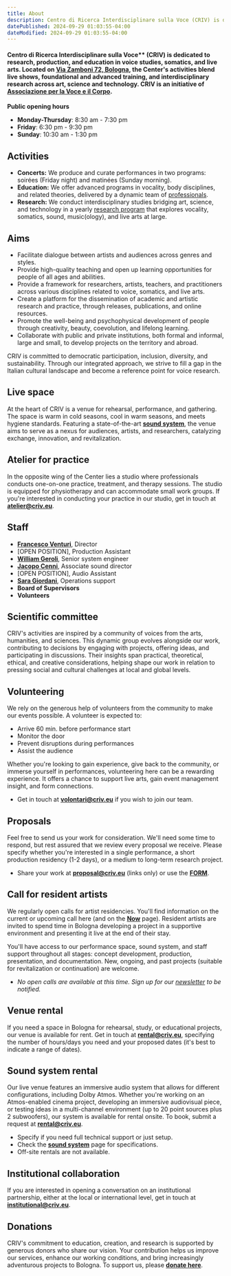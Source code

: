 ```yaml
---
title: About
description: Centro di Ricerca Interdisciplinare sulla Voce (CRIV) is dedicated to research, production, and education in vocal and somatic practice and theory. Located on Via Zamboni in Bologna, the center’s activities blend live performances, foundational and advanced training, and interdisciplinary research across arts and academia. The Center is an initiative of [**Associazione per la Voce e il Corpo**](colophon/#organization), which oversees its operations.
datePublished: 2024-09-29 01:03:55-04:00
dateModified: 2024-09-29 01:03:55-04:00
---
```

#### Centro di Ricerca Interdisciplinare sulla Voce** (**CRIV**) is dedicated to research, production, and education in voice studies, somatics, and live arts. Located on [**Via Zamboni 72, Bologna**](https://www.google.ca/maps/place/Via+Zamboni,+72,+40126+Bologna+BO), the Center's activities blend live shows, foundational and advanced training, and interdisciplinary research across art, science and technology. CRIV is an initiative of [**Associazione per la Voce e il Corpo**](colophon/#organization).


**Public opening hours**
- **Monday-Thursday**: 8:30 am - 7:30 pm
- **Friday**: 6:30 pm - 9:30 pm
- **Sunday**: 10:30 am - 1:30 pm

## Activities

- **Concerts:** We produce and curate performances in two programs: soirées (Friday night) and matinées (Sunday morning).  
- **Education:** We offer advanced programs in vocality, body disciplines, and related theories, delivered by a dynamic team of [professionals](people).  
- **Research:** We conduct interdisciplinary studies bridging art, science, and technology in a yearly [research program](research) that explores vocality, somatics, sound, music(ology), and live arts at large.

## Aims

- Facilitate dialogue between artists and audiences across genres and styles.
- Provide high-quality teaching and open up learning opportunities for people of all ages and abilities.
- Provide a framework for researchers, artists, teachers, and practitioners across various disciplines related to voice, somatics, and live arts.
- Create a platform for the dissemination of academic and artistic research and practice, through releases, publications, and online resources.
- Promote the well-being and psychophysical development of people through creativity, beauty, coevolution, and lifelong learning.
- Collaborate with public and private institutions, both formal and informal, large and small, to develop projects on the territory and abroad.

CRIV is committed to democratic participation, inclusion, diversity, and sustainability. Through our integrated approach, we strive to fill a gap in the Italian cultural landscape and become a reference point for voice research.

## Live space

At the heart of CRIV is a venue for rehearsal, performance, and gathering. The space is warm in cold seasons, cool in warm seasons, and meets hygiene standards. Featuring a state-of-the-art [**sound system**](/sound-system), the venue aims to serve as a nexus for audiences, artists, and researchers, catalyzing exchange, innovation, and revitalization.

## Atelier for practice

In the opposite wing of the Center lies a studio where professionals conducts one-on-one practice, treatment, and therapy sessions. The studio is equipped for physiotherapy and can accommodate small work groups. If you're interested in conducting your practice in our studio, get in touch at [**atelier@criv.eu**](mailto:atelier@criv.eu).

## Staff
- [**Francesco Venturi**](people/#francesco-venturi), Director
- [OPEN POSITION], Production Assistant
- [**William Geroli**](people/#william-geroli), Senior system engineer
- [**Jacopo Cenni**](people/#jacopo-cenni), Associate sound director
- [OPEN POSITION], Audio Assistant
- [**Sara Giordani**](people/#sara-giordani), Operations support
- **Board of Supervisors**
- **Volunteers**

## Scientific committee

CRIV's activities are inspired by a community of voices from the arts, humanities, and sciences. This dynamic group evolves alongside our work, contributing to decisions by engaging with projects, offering ideas, and participating in discussions. Their insights span practical, theoretical, ethical, and creative considerations, helping shape our work in relation to pressing social and cultural challenges at local and global levels.

## Volunteering

We rely on the generous help of volunteers from the community to make our events possible. A volunteer is expected to:
- Arrive 60 min. before performance start
- Monitor the door
- Prevent disruptions during performances
- Assist the audience

Whether you're looking to gain experience, give back to the community, or immerse yourself in performances, volunteering here can be a rewarding experience. It offers a chance to support live arts, gain event management insight, and form connections.

- Get in touch at [**volontari@criv.eu**](mailto:volontari@criv.eu) if you wish to join our team.

## Proposals

Feel free to send us your work for consideration. We'll need some time to respond, but rest assured that we review every proposal we receive. Please specify whether you're interested in a single performance, a short production residency (1-2 days), or a medium to long-term research project.
- Share your work at [**proposal@criv.eu**](mailto:proposal@criv.eu) (links only) or use the [**FORM**](/contact).

## Call for resident artists

We regularly open calls for artist residencies. You'll find information on the current or upcoming call here (and on the [**Now**](now) page). Resident artists are invited to spend time in Bologna developing a project in a supportive environment and presenting it live at the end of their stay.

You'll have access to our performance space, sound system, and staff support throughout all stages: concept development, production, presentation, and documentation. New, ongoing, and past projects (suitable for revitalization or continuation) are welcome.

- _No open calls are available at this time. Sign up for our [newsletter](#footer) to be notified._

## Venue rental

If you need a space in Bologna for rehearsal, study, or educational projects, our venue is available for rent. Get in touch at [**rental@criv.eu**](mailto:rental@criv.eu), specifying the number of hours/days you need and your proposed dates (it's best to indicate a range of dates).

## Sound system rental

Our live venue features an immersive audio system that allows for different configurations, including Dolby Atmos. Whether you're working on an Atmos-enabled cinema project, developing an immersive audiovisual piece, or testing ideas in a multi-channel environment (up to 20 point sources plus 2 subwoofers), our system is available for rental onsite. To book, submit a request at [**rental@criv.eu**](mailto:rental@criv.eu).
- Specify if you need full technical support or just setup.  
- Check the [**sound system**](#) page for specifications.
- Off-site rentals are not available.

## Institutional collaboration

If you are interested in opening a conversation on an institutional partnership, either at the local or international level, get in touch at [**institutional@criv.eu**](mailto:institutional@criv.eu).

## Donations

CRIV's commitment to education, creation, and research is supported by generous donors who share our vision. Your contribution helps us improve our services, enhance our working conditions, and bring increasingly adventurous projects to Bologna. To support us, please [**donate here**](#).



